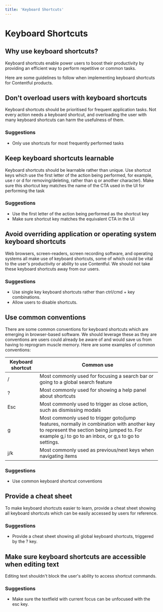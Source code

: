 ```yaml
---
title: 'Keyboard Shortcuts'
---
```


# Keyboard Shortcuts

## Why use keyboard shortcuts?

Keyboard shortcuts enable power users to boost their productivity by providing an efficient way to perform repetitive or common tasks.

Here are some guidelines to follow when implementing keyboard shortcuts for Contentful products.

## Don't overload users with keyboard shortcuts

Keyboard shortcuts should be prioritised for frequent application tasks. Not every action needs a keyboard shortcut, and overloading the user with many keyboard shortcuts can harm the usefulness of them.

### Suggestions

- Only use shortcuts for most frequently performed tasks

## Keep keyboard shortcuts learnable

Keyboard shortcuts should be learnable rather than unique. Use shortcut keys which use the first letter of the action being performed, for example, use r or d for removing/deleting, rather than q or another character). Make sure this shortcut key matches the name of the CTA used in the UI for performing the task

### Suggestions

- Use the first letter of the action being performed as the shortcut key
- Make sure shortcut key matches the equivalent CTA in the UI

## Avoid overriding application or operating system keyboard shortcuts

Web browsers, screen-readers, screen recording software, and operating systems all make use of keyboard shortcuts, some of which could be vital to the user's productivity or ability to use Contentful. We should not take these keyboard shortcuts away from our users.

### Suggestions

- Use single key keyboard shortcuts rather than ctrl/cmd + key combinations.
- Allow users to disable shortcuts.

## Use common conventions

There are some common conventions for keyboard shortcuts which are emerging in browser-based software. We should leverage these as they are conventions are users could already be aware of and would save us from having to reprogram muscle memory. Here are some examples of common conventions:

| Keyboard shortcut | Common use                                                                                                                                                                                        |
| ----------------- | ------------------------------------------------------------------------------------------------------------------------------------------------------------------------------------------------- |
| /                 | Most commonly used for focusing a search bar or going to a global search feature                                                                                                                  |
| ?                 | Most commonly used for showing a help panel about shortcuts                                                                                                                                       |
| Esc               | Most commonly used to trigger as close action, such as dismissing modals                                                                                                                          |
| g                 | Most commonly used to trigger goto/jump features, normally in combination with another key to represent the section being jumped to. For example g,i to go to an inbox, or g,s to go to settings. |
| j/k               | Most commonly used as previous/next keys when navigating items                                                                                                                                    |

### Suggestions

- Use common keyboard shortcut conventions

## Provide a cheat sheet

To make keyboard shortcuts easier to learn, provide a cheat sheet showing all keyboard shortcuts which can be easily accessed by users for reference.

### Suggestions

- Provide a cheat sheet showing all global keyboard shortcuts, triggered by the ? key.

## Make sure keyboard shortcuts are accessible when editing text

Editing text shouldn't block the user's ability to access shortcut commands.

### Suggestions

- Make sure the textfield with current focus can be unfocused with the esc key.
